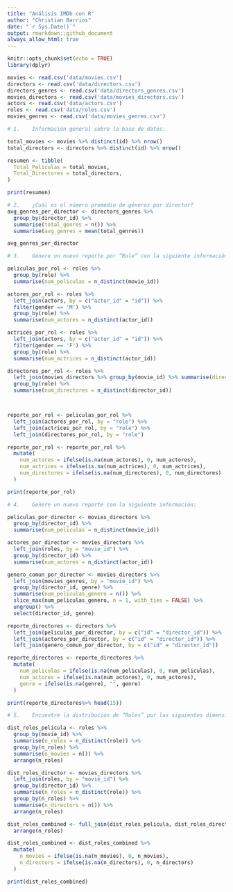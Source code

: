 ---
title: "Análisis IMDb con R"
author: "Christian Barrios"
date: "`r Sys.Date()`"
output: rmarkdown::github_document
always_allow_html: true
---

```{r setup, include=FALSE}
knitr::opts_chunk$set(echo = TRUE)
library(dplyr)
```

```{r Carga de Datos}
movies <- read.csv('data/movies.csv')
directors <- read.csv('data/directors.csv')
directors_genres <- read.csv('data/directors_genres.csv')
movies_directors <- read.csv('data/movies_directors.csv')
actors <- read.csv('data/actors.csv')
roles <- read.csv('data/roles.csv')
movies_genres <- read.csv('data/movies_genres.csv')
```

```{r Total de Películas y Directores}
# 1.	Información general sobre la base de datos:

total_movies <- movies %>% distinct(id) %>% nrow()
total_directors <- directors %>% distinct(id) %>% nrow()

resumen <- tibble(
  Total_Peliculas = total_movies,
  Total_Directores = total_directors,
)

print(resumen)

```

```{r Promedio de Géneros por Director}
# 2.	¿Cuál es el número promedio de géneros por director?
avg_genres_per_director <- directors_genres %>%
  group_by(director_id) %>%
  summarise(total_genres = n()) %>%
  summarise(avg_genres = mean(total_genres))

avg_genres_per_director
```

```{r Reporte por Role}
# 3.	Genere un nuevo reporte por “Role” con la siguiente información:

peliculas_por_rol <- roles %>%
  group_by(role) %>%
  summarise(num_peliculas = n_distinct(movie_id))

actores_por_rol <- roles %>%
  left_join(actors, by = c("actor_id" = "id")) %>%
  filter(gender == 'M') %>%  
  group_by(role) %>%
  summarise(num_actores = n_distinct(actor_id))

actrices_por_rol <- roles %>%
  left_join(actors, by = c("actor_id" = "id")) %>%
  filter(gender == 'F') %>%  
  group_by(role) %>%
  summarise(num_actrices = n_distinct(actor_id))

directores_por_rol <- roles %>%
  left_join(movies_directors %>% group_by(movie_id) %>% summarise(director_id = first(director_id)), by = "movie_id") %>%
  group_by(role) %>%
  summarise(num_directores = n_distinct(director_id))



reporte_por_rol <- peliculas_por_rol %>%
  left_join(actores_por_rol, by = "role") %>%
  left_join(actrices_por_rol, by = "role") %>%
  left_join(directores_por_rol, by = "role")

reporte_por_rol <- reporte_por_rol %>%
  mutate(
    num_actores = ifelse(is.na(num_actores), 0, num_actores),
    num_actrices = ifelse(is.na(num_actrices), 0, num_actrices),
    num_directores = ifelse(is.na(num_directores), 0, num_directores)
  )

print(reporte_por_rol)
```

```{r Reporte por Director}
# 4.	Genere un nuevo reporte con la siguiente información:

peliculas_por_director <- movies_directors %>%
  group_by(director_id) %>%
  summarise(num_peliculas = n_distinct(movie_id))

actores_por_director <- movies_directors %>%
  left_join(roles, by = "movie_id") %>%
  group_by(director_id) %>%
  summarise(num_actores = n_distinct(actor_id))

genero_comun_por_director <- movies_directors %>%
  left_join(movies_genres, by = "movie_id") %>%
  group_by(director_id, genre) %>%
  summarise(num_peliculas_genero = n()) %>%
  slice_max(num_peliculas_genero, n = 1, with_ties = FALSE) %>%
  ungroup() %>%
  select(director_id, genre)

reporte_directores <- directors %>%
  left_join(peliculas_por_director, by = c("id" = "director_id")) %>%
  left_join(actores_por_director, by = c("id" = "director_id")) %>%
  left_join(genero_comun_por_director, by = c("id" = "director_id"))

reporte_directores <- reporte_directores %>%
  mutate(
    num_peliculas = ifelse(is.na(num_peliculas), 0, num_peliculas),
    num_actores = ifelse(is.na(num_actores), 0, num_actores),
    genre = ifelse(is.na(genre), "", genre)
  )

print(reporte_directores%>% head(15))

```

```{r 5. Distribución de Roles por Película y Director}
# 5.	Encuentre la distribución de “Roles” por las siguientes dimensiones:

dist_roles_pelicula <- roles %>%
  group_by(movie_id) %>%
  summarise(n_roles = n_distinct(role)) %>%
  group_by(n_roles) %>%
  summarise(n_movies = n()) %>%
  arrange(n_roles)

dist_roles_director <- movies_directors %>%
  left_join(roles, by = "movie_id") %>%
  group_by(director_id) %>%
  summarise(n_roles = n_distinct(role)) %>%
  group_by(n_roles) %>%
  summarise(n_directors = n()) %>%
  arrange(n_roles)

dist_roles_combined <- full_join(dist_roles_pelicula, dist_roles_director, by = "n_roles") %>%
  arrange(n_roles)

dist_roles_combined <- dist_roles_combined %>%
  mutate(
    n_movies = ifelse(is.na(n_movies), 0, n_movies),
    n_directors = ifelse(is.na(n_directors), 0, n_directors)
  )

print(dist_roles_combined)
```
